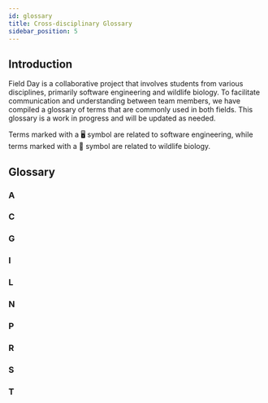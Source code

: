 ```yaml
---
id: glossary
title: Cross-disciplinary Glossary
sidebar_position: 5
---
```



## Introduction

Field Day is a collaborative project that involves students from various disciplines, primarily software engineering and wildlife biology. To facilitate communication and understanding between team members, we have compiled a glossary of terms that are commonly used in both fields. This glossary is a work in progress and will be updated as needed.

Terms marked with a 🖥️ symbol are related to software engineering, while terms marked with a 🐾 symbol are related to wildlife biology.

## Glossary

### A

<GlossaryEntry term="Antora 🖥️" definition="Antora is a documentation site generator for tech writers who create documentation sites from AsciiDoc content. It is used to build the Field Day documentation site." field="software" />

<GlossaryEntry term="AsciiDoc 🖥️" definition="AsciiDoc is a lightweight markup language used to write documentation. It is similar to Markdown but offers more features." field="software" />

### C

<GlossaryEntry term="Capture Mark Recapture (CMR) 🐾" definition="A method used in wildlife biology to estimate an animal population's size. It involves capturing animals, marking them, releasing them, and then recapturing them to see how many marked animals are found." field="biology" />

### G

<GlossaryEntry term="Genus 🐾" definition="A rank in the biological classification system (taxonomy) that is above species and below family. It groups together species that are structurally similar or common in some way." field="biology" />

<GlossaryEntry term="GitHub 🖥️" definition="GitHub is a platform for version control and collaboration. It allows multiple people to work on projects at the same time, track changes, and manage different versions of the project. To report issues or request features for Field Day, you will need a GitHub account." field="software" />

<GlossaryEntry term="Google Firebase 🖥️" definition="Google Firebase is a platform developed by Google for creating mobile and web applications. It provides a variety of tools and services to help developers build high-quality apps." field="software" />

<GlossaryEntry term="Google Firestore 🖥️" definition="Google Firestore is a flexible, scalable database for mobile, web, and server development from Firebase and Google Cloud Platform. It is used to store and sync data for client- and server-side development." field="software" />

<GlossaryEntry term="Gulp 🖥️" definition="Gulp is a toolkit for automating painful or time-consuming tasks in your development workflow. It is used in the Field Day project for tasks such as live previewing and building the site." field="software" />

### I

<GlossaryEntry term="Issue 🖥️" definition="An issue is a way to track enhancements, tasks, or bugs for your projects. They can be created and managed on GitHub." field="software" />

### L

<GlossaryEntry term="Lunr.js 🖥️" definition="Lunr.js is a small, full-text search library for use in the browser. It is used in the Field Day project to provide search functionality." field="software" />

### N

<GlossaryEntry term="Node.js 🖥️" definition="Node.js is a JavaScript runtime built on Chrome's V8 JavaScript engine. It allows you to run JavaScript on the server side." field="software" />

<GlossaryEntry term="npm 🖥️" definition="npm is the package manager for Node.js. It allows you to install and manage dependencies for your project." field="software" />

### P

<GlossaryEntry term="Pull Request 🖥️" definition="A pull request is a method of submitting contributions to a project. It is a request to merge code changes into the main project repository." field="software" />

### R

<GlossaryEntry term="Repository 🖥️" definition="A repository is a central location in which data is stored and managed. In GitHub, a repository is used to organize a single project." field="software" />

### S

<GlossaryEntry term="Species 🐾" definition="The basic unit of biological classification, a species is a group of organisms that can reproduce and have fertile offspring." field="biology" />

### T

<GlossaryEntry term="Taxonomy 🐾" definition="The science of classification of organisms. It involves naming, describing, and classifying organisms into groups based on shared characteristics." field="biology" />

<GlossaryEntry term="Toe-clip Code 🐾" definition="A method used in wildlife biology to uniquely mark small animals by clipping their toes in a specific pattern. This method helps in identifying individual animals during recapture." field="biology" />